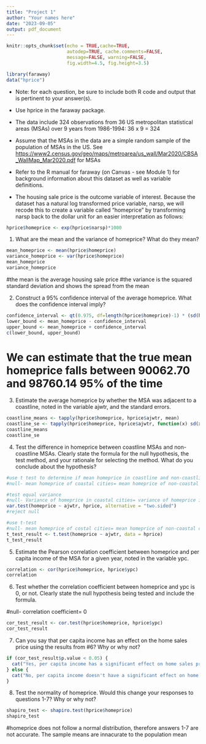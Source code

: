 ```yaml
---
title: "Project 1"
author: "Your names here"
date: "2023-09-05"
output: pdf_document
---
```


```r
knitr::opts_chunk$set(echo = TRUE,cache=TRUE, 
                      autodep=TRUE, cache.comments=FALSE,
                      message=FALSE, warning=FALSE,
                      fig.width=4.5, fig.height=3.5)

library(faraway)
data("hprice")
```

-   Note: for each question, be sure to include both R code and output that is pertinent to your answer(s).

-   Use hprice in the faraway package.

-   The data include 324 observations from 36 US metropolitan statistical areas (MSAs) over 9 years from 1986-1994: 36 x 9 = 324

-   Assume that the MSAs in the data are a simple random sample of the population of MSAs in the US. See <https://www2.census.gov/geo/maps/metroarea/us_wall/Mar2020/CBSA_WallMap_Mar2020.pdf> for MSAs

-   Refer to the R manual for faraway (on Canvas - see Module 1) for background information about this dataset as well as variable definitions.

-   The housing sale price is the outcome variable of interest. Because the dataset has a natural log transformed price variable, narsp, we will recode this to create a variable called "homeprice" by transforming narsp back to the dollar unit for an easier interpretation as follows:

```r
hprice$homeprice <- exp(hprice$narsp)*1000
```

1.  What are the mean and the variance of homeprice? What do they mean?

```r
mean_homeprice <- mean(hprice$homeprice)
variance_homeprice <- var(hprice$homeprice)
mean_homeprice
variance_homeprice
```
#the mean is the average housing sale price 
#the variance is the squared standard deviation and shows the spread from the mean

2.  Construct a 95% confidence interval of the average homeprice. What does the confidence interval imply?

```r
confidence_interval <- qt(0.975, df=length(hprice$homeprice)-1) * (sd(hprice$homeprice) / sqrt(length(hprice$homeprice)))
lower_bound <- mean_homeprice - confidence_interval
upper_bound <- mean_homeprice + confidence_interval
c(lower_bound, upper_bound)
```
# We can estimate that the true mean homeprice falls between 90062.70 and 98760.14 95% of the time

3.  Estimate the average homeprice by whether the MSA was adjacent to a coastline, noted in the variable ajwtr, and the standard errors.

```r
coastline_means <- tapply(hprice$homeprice, hprice$ajwtr, mean)
coastline_se <- tapply(hprice$homeprice, hprice$ajwtr, function(x) sd(x) / sqrt(length(x)))
coastline_means
coastline_se
```

4.  Test the difference in homeprice between coastline MSAs and non-coastline MSAs. Clearly state the formula for the null hypothesis, the test method, and your rationale for selecting the method. What do you conclude about the hypothesis?

```r
#use t test to determine if mean homeprice in coastline and non-coastline MSAs is the same
#null- mean homeprice of coastal cities= mean homeprice of non-coastal cities

#test equal variance
#null- Variance of homeprice in coastal cities= variance of homeprice in non costal cities
var.test(homeprice ~ ajwtr, hprice, alternative = "two.sided")
#reject null

#use t-test
#null- mean homeprice of costal cities= mean homeprice of non-coastal cities
t_test_result <- t.test(homeprice ~ ajwtr, data = hprice)
t_test_result
```

5.  Estimate the Pearson correlation coefficient between homeprice and per capita income of the MSA for a given year, noted in the variable ypc.

```r
correlation <- cor(hprice$homeprice, hprice$ypc)
correlation
```

6.  Test whether the correlation coefficient between homeprice and ypc is 0, or not. Clearly state the null hypothesis being tested and include the formula.

#null- correlation coefficient= 0
```r
cor_test_result <- cor.test(hprice$homeprice, hprice$ypc)
cor_test_result
```

7.  Can you say that per capita income has an effect on the home sales price using the results from #6? Why or why not?

```r
if (cor_test_result$p.value < 0.05) {
  cat("Yes, per capita income has a significant effect on home sales price.")
} else {
  cat("No, per capita income doesn't have a significant effect on home sales price.")
}
```

8.  Test the normality of homeprice. Would this change your responses to questions 1-7? Why or why not?

```r
shapiro_test <- shapiro.test(hprice$homeprice)
shapiro_test
```
#homeprice does not follow a normal distribution, therefore answers 1-7 are not accurate. The sample means are innacurate to the population mean
